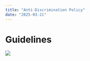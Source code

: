 ```yaml
---
title: "Anti-Discrimination Policy"
date: "2025-03-21"
---
```


# Guidelines

![](Graphics/disc.png)
